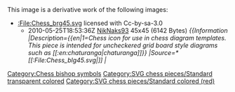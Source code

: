 {{Information
|Description={{en|1=Chess icon for use in chess diagram templates.   This piece is intended for uncheckered grid board style diagrams such as [[:en:chaturanga|chaturanga]]}}
|Source=*[[:File:Chess_brg45.svg|Chess_brg45.svg]]
|Date=2010-05-27 14:42 (UTC)
|Author=*[[:File:Chess_brg45.svg|Chess_brg45.svg]]: *[[:File:Chess_blg45.svg|Chess_blg45.svg]]: [[User:Spinningspark|'''<font style="background:#FFF090;color:#00C000">Sp<font style="background:#FFF0A0;color:#80C000">in<font style="color:#C08000">ni</font></font><font style="color:#C00000">ng</font></font><font style="color:#2820F0">Spark</font>''']] real life identity: SHA-1 commitment ba62ca25da3fee2f8f36c101994f571c151abee7
*derivative work: [[User:NikNaks93|NikNaks93]] ([[User talk:NikNaks93|<span class="signature-talk">talk</span>]])
*derivative work: [[User:NikNaks93|<b><font color="1100BB">Nik</font><font color="1F9612">Naks</font></b>]] <sub>[[User talk:NikNaks93|talk]] - [[User:NikNaks93/Gallery|gallery]] - [[w:User:NikNaks93|wikipedia]]</sub>
|Permission=
|other_versions=
}}

{{self|Cc-by-sa-3.0}}

== {{original upload log}} ==
This image is a derivative work of the following images:

*[[:File:Chess_brg45.svg]] licensed with Cc-by-sa-3.0
**2010-05-25T18:53:36Z [[User:NikNaks93|NikNaks93]] 45x45 (6142 Bytes) ''<nowiki>{{Information |Description={{en|1=Chess icon for use in chess diagram templates.   This piece is intended for uncheckered grid board style diagrams such as [[:en:chaturanga|chaturanga]]}} |Source=*[[:File:Chess_blg45.svg|]] |</nowiki>''

{{Uploaded with derivativeFX}}

[[Category:Chess bishop symbols]]
[[Category:SVG chess pieces/Standard transparent colored]]
[[Category:SVG chess pieces/Standard colored (red)]]
